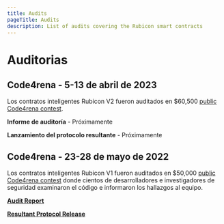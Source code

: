 ```yaml
---
title: Audits
pageTitle: Audits
description: List of audits covering the Rubicon smart contracts
---
```


# Auditorias

## Code4rena - 5-13 de abril de 2023

Los contratos inteligentes Rubicon V2 fueron auditados en $60,500 [public Code4rena contest](https://code4rena.com/contests/2023-04-rubicon-v2).

**Informe de auditoría** - Próximamente

**Lanzamiento del protocolo resultante** - Próximamente

## Code4rena - 23-28 de mayo de 2022

Los contratos inteligentes Rubicon V1 fueron auditados en $50,000 [public Code4rena contest](https://code4rena.com/contests/2022-05-rubicon-contest) donde cientos de desarrolladores e investigadores de seguridad examinaron el código e informaron los hallazgos al equipo.

[**Audit Report**](https://code4rena.com/reports/2022-05-rubicon/)

[**Resultant Protocol Release**](https://github.com/RubiconDeFi/rubicon-protocol-v1/releases/tag/v1.3.0)
